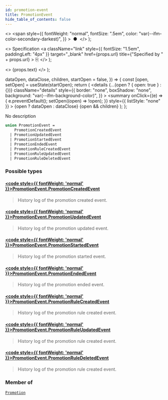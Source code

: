 ```yaml
---
id: promotion-event
title: PromotionEvent
hide_table_of_contents: false
---
```


  <>
    <span
      style={{
        fontWeight: "normal",
        fontSize: ".5em",
        color: "var(--ifm-color-secondary-darkest)",
      }}
    >
      &nbsp;●&nbsp;
    </span>
  </>
);

  <>
    Specification
    <a
      className="link"
      style={{ fontSize: "1.5em", paddingLeft: "4px" }}
      target="\_blank"
      href={props.url}
      title={"Specified by " + props.url}
    >
      ⎘
    </a>
  </>
);

  <>
    <span className={props.class}>{props.text}</span>
  </>
);


  dataOpen,
  dataClose,
  children,
  startOpen = false,
}) => {
  const [open, setOpen] = useState(startOpen);
  return (
    <details
      {...(open ? { open: true } : {})}
      className="details"
      style={{
        border: "none",
        boxShadow: "none",
        background: "var(--ifm-background-color)",
      }}
    >
      <summary
        onClick={(e) => {
          e.preventDefault();
          setOpen((open) => !open);
        }}
        style={{ listStyle: "none" }}
      >
        {open ? dataOpen : dataClose}
      </summary>
      {open && children}
    </details>
  );
};

No description

```graphql
union PromotionEvent =
    PromotionCreatedEvent
  | PromotionUpdatedEvent
  | PromotionStartedEvent
  | PromotionEndedEvent
  | PromotionRuleCreatedEvent
  | PromotionRuleUpdatedEvent
  | PromotionRuleDeletedEvent
```

### Possible types

#### [<code style={{ fontWeight: 'normal' }}>PromotionEvent.<b>PromotionCreatedEvent</b></code>](../../../api-reference/discounts/objects/promotion-created-event) <Badge class="badge badge--secondary" text="object"/>

> History log of the promotion created event.
>
> <Badge text="Added in Saleor 3.17" class="secondary margin-bottom--sm" />
>
> <FeaturePreview />

#### [<code style={{ fontWeight: 'normal' }}>PromotionEvent.<b>PromotionUpdatedEvent</b></code>](../../../api-reference/discounts/objects/promotion-updated-event) <Badge class="badge badge--secondary" text="object"/>

> History log of the promotion updated event.
>
> <Badge text="Added in Saleor 3.17" class="secondary margin-bottom--sm" />
>
> <FeaturePreview />

#### [<code style={{ fontWeight: 'normal' }}>PromotionEvent.<b>PromotionStartedEvent</b></code>](../../../api-reference/discounts/objects/promotion-started-event) <Badge class="badge badge--secondary" text="object"/>

> History log of the promotion started event.
>
> <Badge text="Added in Saleor 3.17" class="secondary margin-bottom--sm" />
>
> <FeaturePreview />

#### [<code style={{ fontWeight: 'normal' }}>PromotionEvent.<b>PromotionEndedEvent</b></code>](../../../api-reference/discounts/objects/promotion-ended-event) <Badge class="badge badge--secondary" text="object"/>

> History log of the promotion ended event.
>
> <Badge text="Added in Saleor 3.17" class="secondary margin-bottom--sm" />
>
> <FeaturePreview />

#### [<code style={{ fontWeight: 'normal' }}>PromotionEvent.<b>PromotionRuleCreatedEvent</b></code>](../../../api-reference/discounts/objects/promotion-rule-created-event) <Badge class="badge badge--secondary" text="object"/>

> History log of the promotion rule created event.
>
> <Badge text="Added in Saleor 3.17" class="secondary margin-bottom--sm" />
>
> <FeaturePreview />

#### [<code style={{ fontWeight: 'normal' }}>PromotionEvent.<b>PromotionRuleUpdatedEvent</b></code>](../../../api-reference/discounts/objects/promotion-rule-updated-event) <Badge class="badge badge--secondary" text="object"/>

> History log of the promotion rule created event.
>
> <Badge text="Added in Saleor 3.17" class="secondary margin-bottom--sm" />
>
> <FeaturePreview />

#### [<code style={{ fontWeight: 'normal' }}>PromotionEvent.<b>PromotionRuleDeletedEvent</b></code>](../../../api-reference/discounts/objects/promotion-rule-deleted-event) <Badge class="badge badge--secondary" text="object"/>

> History log of the promotion rule created event.
>
> <Badge text="Added in Saleor 3.17" class="secondary margin-bottom--sm" />
>
> <FeaturePreview />

### Member of

[`Promotion`](../../../api-reference/discounts/objects/promotion) <Badge class="badge badge--secondary" text="object"/>

